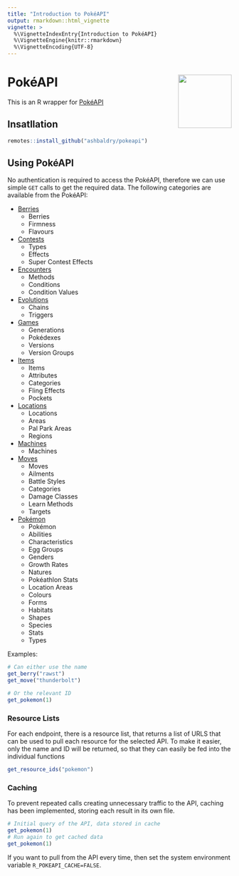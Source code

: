 ```yaml
---
title: "Introduction to PokéAPI"
output: rmarkdown::html_vignette
vignette: >
  %\VignetteIndexEntry{Introduction to PokéAPI}
  %\VignetteEngine{knitr::rmarkdown}
  %\VignetteEncoding{UTF-8}
---
```


# PokéAPI <img src="https://raw.githubusercontent.com/ashbaldry/pokeapi/master/man/figures/logo.png" align="right" width="120"/>

This is an R wrapper for [PokéAPI](https://pokeapi.co/)

## Insatllation

```r
remotes::install_github("ashbaldry/pokeapi")
```

## Using PokéAPI

No authentication is required to access the PokéAPI, therefore we can use simple `GET` calls to get the required data. The following categories are available from the PokéAPI:

- [Berries](https://pokeapi.co/docs/v2#berries-section)
  - Berries
  - Firmness
  - Flavours
- [Contests](https://pokeapi.co/docs/v2#contests-section)
  - Types
  - Effects
  - Super Contest Effects
- [Encounters](https://pokeapi.co/docs/v2#encounters-section)
  - Methods
  - Conditions
  - Condition Values
- [Evolutions](https://pokeapi.co/docs/v2#evolutions-section)
  - Chains
  - Triggers
- [Games](https://pokeapi.co/docs/v2#games-section)
  - Generations
  - Pokédexes
  - Versions
  - Version Groups
- [Items](https://pokeapi.co/docs/v2#items-section)
  - Items
  - Attributes
  - Categories
  - Fling Effects
  - Pockets
- [Locations](https://pokeapi.co/docs/v2#locations-section)
  - Locations
  - Areas
  - Pal Park Areas
  - Regions
- [Machines](https://pokeapi.co/docs/v2#machines-section)
  - Machines
- [Moves](https://pokeapi.co/docs/v2#moves-section)
  - Moves
  - Ailments
  - Battle Styles
  - Categories
  - Damage Classes
  - Learn Methods
  - Targets
- [Pokémon](https://pokeapi.co/docs/v2#pokemon-section)
  - Pokémon
  - Abilities
  - Characteristics
  - Egg Groups
  - Genders
  - Growth Rates
  - Natures
  - Pokéathlon Stats
  - Location Areas
  - Colours
  - Forms
  - Habitats
  - Shapes
  - Species
  - Stats
  - Types
  
Examples:
```r
# Can either use the name
get_berry("rawst")
get_move("thunderbolt")

# Or the relevant ID
get_pokemon(1)
```

### Resource Lists

For each endpoint, there is a resource list, that returns a list of URLS that can be used to pull each resource for the selected API. To make it easier, only the name and ID will be returned, so that they can easily be fed into the individual functions

```r
get_resource_ids("pokemon")
```

### Caching

To prevent repeated calls creating unnecessary traffic to the API, caching has been implemented, storing each result in its own file.

```r
# Initial query of the API, data stored in cache
get_pokemon(1)
# Run again to get cached data
get_pokemon(1)
```

If you want to pull from the API every time, then set the system environment variable `R_POKEAPI_CACHE=FALSE`.
